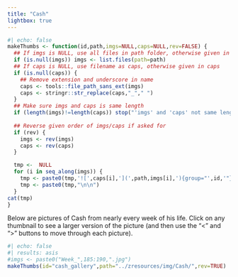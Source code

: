 ```yaml
---
title: "Cash"
lightbox: true
---
```


```r
#| echo: false
makeThumbs <- function(id,path,imgs=NULL,caps=NULL,rev=FALSE) {
  ## If imgs is NULL, use all files in path folder, otherwise given in imgs
  if (is.null(imgs)) imgs <- list.files(path=path)
  ## If caps is NULL, use filename as caps, otherwise given in caps
  if (is.null(caps)) {
    ## Remove extension and underscore in name
    caps <- tools::file_path_sans_ext(imgs)
    caps <- stringr::str_replace(caps,"_"," ")
  }
  ## Make sure imgs and caps is same length
  if (length(imgs)!=length(caps)) stop("'imgs' and 'caps' not same length!",call.=FALSE)
  
  ## Reverse given order of imgs/caps if asked for
  if (rev) {
    imgs <- rev(imgs)
    caps <- rev(caps)
  }

  tmp <-  NULL
  for (i in seq_along(imgs)) {
    tmp <- paste0(tmp,'![',caps[i],'](',path,imgs[i],'){group="',id,'"}')
    tmp <- paste0(tmp,"\n\n")
  }
cat(tmp)
}
```

Below are pictures of Cash from nearly every week of his life. Click on any thumbnail to see a larger version of the picture (and then use the "<" and ">" buttons to move through each picture).

::: {layout-ncol=6}
```r
#| echo: false
#| results: asis
#imgs <- paste0("Week_",185:190,".jpg")
makeThumbs(id="cash_gallery",path="../zresources/img/Cash/",rev=TRUE)
```
:::
